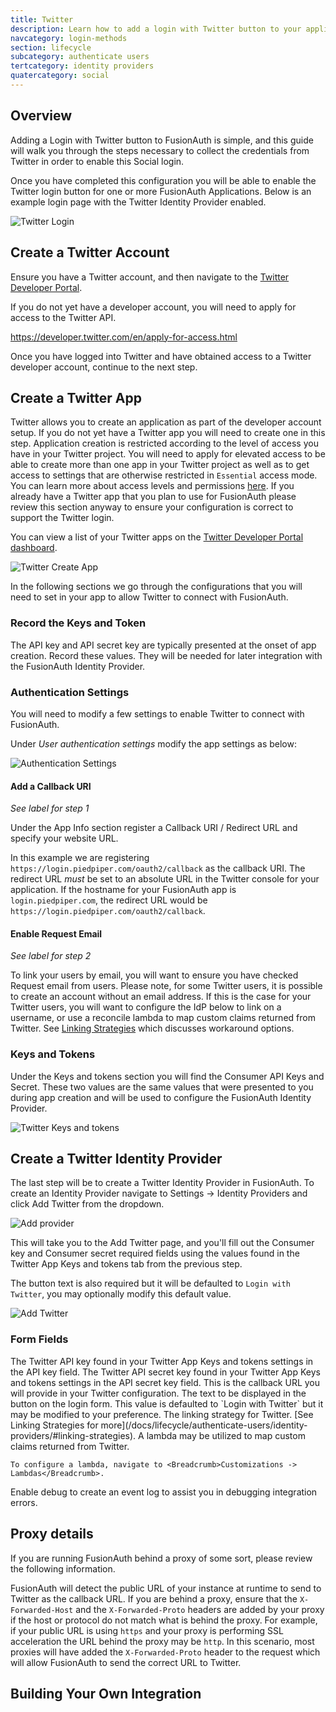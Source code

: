 ```yaml
---
title: Twitter
description: Learn how to add a login with Twitter button to your application.
navcategory: login-methods
section: lifecycle
subcategory: authenticate users
tertcategory: identity providers
quatercategory: social
---
```


## Overview

Adding a Login with Twitter button to FusionAuth is simple, and this guide will walk you through the steps necessary to collect the credentials from Twitter in order to enable this Social login.

Once you have completed this configuration you will be able to enable the Twitter login button for one or more FusionAuth Applications. Below is an example login page with the Twitter Identity Provider enabled.

![Twitter Login](/img/docs/lifecycle/authenticate-users/identity-providers/social/login-twitter.png)

<IdentityProviderOverviewDiagram identity_provider_name="Twitter" />

## Create a Twitter Account

Ensure you have a Twitter account, and then navigate to the [Twitter Developer Portal](https://developer.twitter.com).

If you do not yet have a developer account, you will need to apply for access to the Twitter API.

https://developer.twitter.com/en/apply-for-access.html

Once you have logged into Twitter and have obtained access to a Twitter developer account, continue to the next step.

## Create a Twitter App

Twitter allows you to create an application as part of the developer account setup. If you do not yet have a Twitter app you will need to create one in this step. Application creation is restricted according to the level of access you have in your Twitter project. You will need to apply for elevated access to be able to create more than one app in your Twitter project as well as to get access to settings that are otherwise restricted in `Essential` access mode. You can learn more about access levels and permissions [here](https://developer.twitter.com/en/docs/projects/).  If you already have a Twitter app that you plan to use for FusionAuth please review this section anyway to ensure your configuration is correct to support the Twitter login.

You can view a list of your Twitter apps on the [Twitter Developer Portal dashboard](https://developer.twitter.com/en/portal/projects-and-apps).

![Twitter Create App](/img/docs/lifecycle/authenticate-users/identity-providers/social/twitter-home-create.png)

In the following sections we go through the configurations that you will need to set in your app to allow Twitter to connect with FusionAuth.

### Record the Keys and Token

The API key and API secret key are typically presented at the onset of app creation. Record these values. They will be needed for later integration with the FusionAuth Identity Provider.

### Authentication Settings

You will need to modify a few settings to enable Twitter to connect with FusionAuth.

Under *User authentication settings* modify the app settings as below:

![Authentication Settings](/img/docs/lifecycle/authenticate-users/identity-providers/social/twitter-auth-settings.png)

#### Add a Callback URI

_See label for step 1_

Under the <InlineUIElement>App Info</InlineUIElement> section register a <InlineField>Callback URI / Redirect URL</InlineField> and specify your website URL.

In this example we are registering `https://login.piedpiper.com/oauth2/callback` as the callback URI. The redirect URL *must* be set to an absolute URL in the Twitter console for your application. If the hostname for your FusionAuth app is `login.piedpiper.com`, the redirect URL would be `https://login.piedpiper.com/oauth2/callback`.


#### Enable Request Email

_See label for step 2_

To link your users by email, you will want to ensure you have checked <InlineField>Request email from users</InlineField>. Please note, for some Twitter users, it is possible to create an account without an email address. If this is the case for your Twitter users, you will want to configure the IdP below to link on a username, or use a reconcile lambda to map custom claims returned from Twitter. See [Linking Strategies](/docs/lifecycle/authenticate-users/identity-providers/#linking-strategies) which discusses workaround options.


### Keys and Tokens

Under the <InlineUIElement>Keys and tokens</InlineUIElement> section you will find the Consumer API Keys and Secret. These two values are the same values that were presented to you during app creation and will be used to configure the FusionAuth Identity Provider.

![Twitter Keys and tokens](/img/docs/lifecycle/authenticate-users/identity-providers/social/twitter-keys-tokens.png)


## Create a Twitter Identity Provider

The last step will be to create a Twitter Identity Provider in FusionAuth. To create an Identity Provider navigate to <Breadcrumb>Settings -> Identity Providers</Breadcrumb> and click <InlineUIElement>Add Twitter</InlineUIElement> from the dropdown.

![Add provider](/img/docs/lifecycle/authenticate-users/identity-providers/social/twitter-add-provider.png)

This will take you to the <Breadcrumb>Add Twitter</Breadcrumb> page, and you'll fill out the <InlineField>Consumer key</InlineField> and <InlineField>Consumer secret</InlineField> required fields using the values found in the Twitter App <Breadcrumb>Keys and tokens</Breadcrumb> tab from the previous step.

The button text is also required but it will be defaulted to `Login with Twitter`, you may optionally modify this default value.

<IdpApplicationConfiguration identity_provider="Twitter" />

![Add Twitter](/img/docs/lifecycle/authenticate-users/identity-providers/social/identity-provider-twitter-add.png)

### Form Fields

<APIBlock>
  <APIField name="Consumer key" required>
    The Twitter API key found in your Twitter App Keys and tokens settings in the <InlineField>API key</InlineField> field.
  </APIField>
  <APIField name="Consumer secret" required>
    The Twitter API secret key found in your Twitter App Keys and tokens settings in the <InlineField>API secret key</InlineField> field.
  </APIField>
  <APIField name="Callback URL" since="1.6.0">
    This is the callback URL you will provide in your Twitter configuration.
  </APIField>
  <APIField name="Button text" required>
    The text to be displayed in the button on the login form. This value is defaulted to `Login with Twitter` but it may be modified to your preference.
  </APIField>
  <APIField name="Linking strategy" optional>
    The linking strategy for Twitter. [See Linking Strategies for more](/docs/lifecycle/authenticate-users/identity-providers/#linking-strategies).
  </APIField>
  <APIField name="Reconcile lambda" optional since="1.17.0">
    A lambda may be utilized to map custom claims returned from Twitter.

    To configure a lambda, navigate to <Breadcrumb>Customizations -> Lambdas</Breadcrumb>.
  </APIField>
  <APIField name="Debug enabled" optional defaults="false">
    Enable debug to create an event log to assist you in debugging integration errors.
  </APIField>
</APIBlock>

## Proxy details

If you are running FusionAuth behind a proxy of some sort, please review the following information.

FusionAuth will detect the public URL of your instance at runtime to send to Twitter as the callback URL. If you are behind a proxy, ensure that the `X-Forwarded-Host` and the `X-Forwarded-Proto` headers are added by your proxy if the host or protocol do not match what is behind the proxy. For example, if your public URL is using `https` and your proxy is performing SSL acceleration the URL behind the proxy may be `http`. In this scenario, most proxies will have added the `X-Forwarded-Proto` header to the request which will allow FusionAuth to send the correct URL to Twitter.

## Building Your Own Integration

<LoginApiIntegration apiRef="/docs/apis/identity-providers/twitter#complete-the-twitter-login" identity_provider_name="Twitter" />
